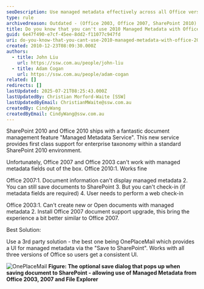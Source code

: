 ```yaml
---
seoDescription: Use managed metadata effectively across all Office versions with OnePlaceMail's UI, compatible with Office 2003, 2007 and File Explorer.
type: rule
archivedreason: Outdated - (Office 2003, Office 2007, SharePoint 2010) are outdated and no longer relevant. See https://www.ssw.com.au/rules/rules-to-better-sharepoint/
title: Do you know that you can't use 2010 Managed Metadata with Office 2007 out of the box?
guid: 6e47f490-e7cf-45ee-8dd2-f11077c947fd
uri: do-you-know-that-you-cant-use-2010-managed-metadata-with-office-2007-out-of-the-box
created: 2010-12-23T08:09:30.000Z
authors:
  - title: John Liu
    url: https://ssw.com.au/people/john-liu
  - title: Adam Cogan
    url: https://ssw.com.au/people/adam-cogan
related: []
redirects: []
lastUpdated: 2025-07-21T08:25:43.000Z
lastUpdatedBy: Christian Morford-Waite [SSW]
lastUpdatedByEmail: ChristianMWaite@ssw.com.au
createdBy: CindyWang
createdByEmail: CindyWang@ssw.com.au
---
```


SharePoint 2010 and Office 2010 ships with a fantastic document management feature "Managed Metadata Service". This new service provides first class support for enterprise taxonomy within a standard SharePoint 2010 environment.

Unfortunately, Office 2007 and Office 2003 can't work with managed metadata fields out of the box.
Office 2010:1. Works fine

Office 2007:1. Document information can't display managed metadata 2. You can still save documents to SharePoint 3. But you can't check-in (if metadata fields are required) 4. User needs to perform a web check-in

Office 2003:1. Can't create new or Open documents with managed metadata 2. Install Office 2007 document support upgrade, this bring the experience a bit better similar to Office 2007.

Best Solution:

Use a 3rd party solution - the best one being OnePlaceMail which provides a UI for managed metadata via the "Save to SharePoint". Works with all three versions of Office so users get a consistent UI.

![OnePlaceMail](/uploads/rules/do-you-know-that-you-cant-use-2010-managed-metadata-with-office-2007-out-of-the-box/OnePlaceMail.jpg)
**Figure: The optional save dialog that pops up when saving document to SharePoint - allowing use of Managed Metadata from Office 2003, 2007 and File Explorer**
